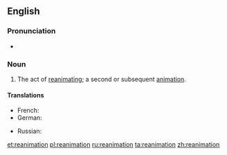 {{also|Reanimation}}
==English==

===Pronunciation===
* {{rhymes|eɪʃən|lang=en}}

===Noun===
{{en-noun}}

# The act of [[reanimate|reanimating]]; a second or subsequent [[animation]].

====Translations====
{{trans-top|act of reanimating}}
* French: {{t+|fr|réanimation|f}}
* German: {{t|de|Reanimation|f}}
{{trans-mid}}
* Russian: {{t+|ru|реанима́ция|f|sc=Cyrl}}
{{trans-bottom}}

[[et:reanimation]]
[[pl:reanimation]]
[[ru:reanimation]]
[[ta:reanimation]]
[[zh:reanimation]]